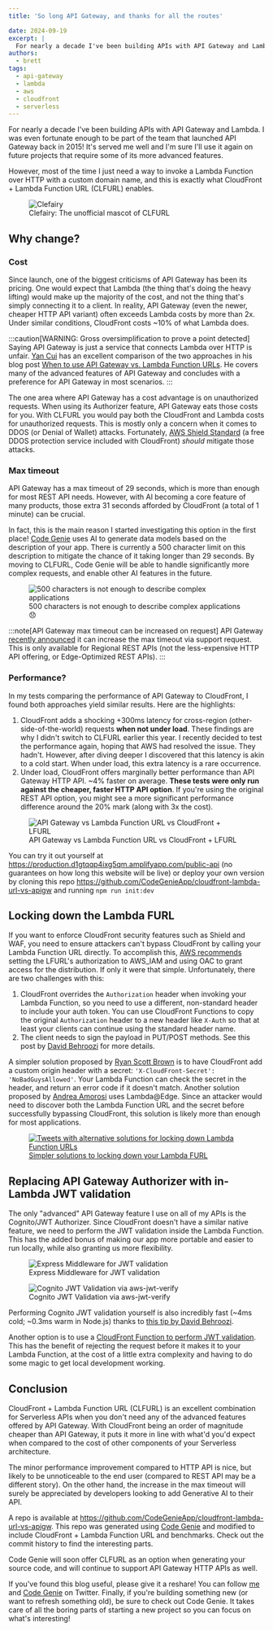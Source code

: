 ```yaml
---
title: 'So long API Gateway, and thanks for all the routes'

date: 2024-09-19
excerpt: | 
  For nearly a decade I've been building APIs with API Gateway and Lambda. However, most of the time I just need a way to invoke a Lambda Function over HTTP with a custom domain name, and this is exactly what CloudFront + Lambda Function URL (CLFURL) enables.
authors:
  - brett
tags:
  - api-gateway
  - lambda
  - aws
  - cloudfront
  - serverless
---
```


For nearly a decade I've been building APIs with API Gateway and Lambda. I was even fortunate enough to be part of the team that launched API Gateway back in 2015! It's served me well and I'm sure I'll use it again on future projects that require some of its more advanced features.

However, most of the time I just need a way to invoke a Lambda Function over HTTP with a custom domain name, and this is exactly what CloudFront + Lambda Function URL (CLFURL) enables.

<figure>
  <img src={clefairy.src} alt="Clefairy" loading="eager" style={{margin: 'auto', width: '480px', maxWidth: '100%'}} />
  <figcaption style={{ margin: 0, color: '#666', fontSize: '0.8rem', textAlign: 'center' }}>
    Clefairy: The unofficial mascot of CLFURL
  </figcaption>
</figure>

## Why change?

### Cost
Since launch, one of the biggest criticisms of API Gateway has been its pricing. One would expect that Lambda (the thing that's doing the heavy lifting) would make up the majority of the cost, and not the thing that's simply connecting it to a client. In reality, API Gateway (even the newer, cheaper HTTP API variant) often exceeds Lambda costs by more than 2x. Under similar conditions, CloudFront costs ~10% of what Lambda does.

:::caution[WARNING: Gross oversimplification to prove a point detected]
Saying API Gateway is just a service that connects Lambda over HTTP is unfair. <a href="https://x.com/theburningmonk" target="_blank" rel="noopener">Yan Cui</a> has an excellent comparison of the two approaches in his blog post <a href="https://theburningmonk.com/2024/03/when-to-use-api-gateway-vs-lambda-function-urls/" target="_blank" rel="noopener">When to use API Gateway vs. Lambda Function URLs</a>. He covers many of the advanced features of API Gateway and concludes with a preference for API Gateway in most scenarios.
:::

The one area where API Gateway has a cost advantage is on unauthorized requests. When using its Authorizer feature, API Gateway eats those costs for you. With CLFURL you would pay both the CloudFront and Lambda costs for unauthorized requests. This is mostly only a concern when it comes to DDOS (or Denial of Wallet) attacks. Fortunately, <a href="https://docs.aws.amazon.com/waf/latest/developerguide/ddos-event-mitigation-logic-continuous-inspection.html" target="_blank" rel="noopener">AWS Shield Standard</a> (a free DDOS protection service included with CloudFront) *should* mitigate those attacks.

### Max timeout

API Gateway has a max timeout of 29 seconds, which is more than enough for most REST API needs. However, with AI becoming a core feature of many products, those extra 31 seconds afforded by CloudFront (a total of 1 minute) can be crucial.

In fact, this is the main reason I started investigating this option in the first place! <a href="https://codegenie.codes" target="_blank" rel="noopener">Code Genie</a> uses AI to generate data models based on the description of your app. There is currently a 500 character limit on this description to mitigate the chance of it taking longer than 29 seconds. By moving to CLFURL, Code Genie will be able to handle significantly more complex requests, and enable other AI features in the future.

<figure>
  <Image src={codeGenieMaxDescription} alt="500 characters is not enough to describe complex applications" style={{margin: 'auto'}} />
  <figcaption style={{ margin: 0, color: '#666', fontSize: '0.8rem', textAlign: 'center' }}>
    500 characters is not enough to describe complex applications 😞
  </figcaption>
</figure>

:::note[API Gateway max timeout can be increased on request]
API Gateway <a href="https://aws.amazon.com/about-aws/whats-new/2024/06/amazon-api-gateway-integration-timeout-limit-29-seconds/" target="_blank" rel="noopener">recently announced</a> it can increase the max timeout via support request. This is only available for Regional REST APIs (not the less-expensive HTTP API offering, or Edge-Optimized REST APIs).
:::

### Performance?

In my tests comparing the performance of API Gateway to CloudFront, I found both approaches yield similar results. Here are the highlights:

1. CloudFront adds a shocking +300ms latency for cross-region (other-side-of-the-world) requests **when not under load**. These findings are why I didn't switch to CLFURL earlier this year. I recently decided to test the performance again, hoping that AWS had resolved the issue. They hadn't. However, after diving deeper I discovered that this latency is akin to a cold start. When under load, this extra latency is a rare occurrence.
2. Under load, CloudFront offers marginally better performance than API Gateway HTTP API. ~4% faster on average. **These tests were only run against the cheaper, faster HTTP API option**. If you're using the original REST API option, you might see a more significant performance difference around the 20% mark (along with 3x the cost).

<figure>
  <Image src={apigwLfurlClfurlPerformance} alt="API Gateway vs Lambda Function URL vs CloudFront + LFURL" style={{margin: 'auto'}} />
  <figcaption style={{ margin: 0, color: '#666', fontSize: '0.8rem', textAlign: 'center' }}>
    API Gateway vs Lambda Function URL vs CloudFront + LFURL
  </figcaption>
</figure>

You can try it out yourself at <a href="https://production.d1gtqqp4ixg5qm.amplifyapp.com/public-api" target="_blank" rel="noopener">https://production.d1gtqqp4ixg5qm.amplifyapp.com/public-api</a> (no guarantees on how long this website will be live) or deploy your own version by cloning this repo <a href="https://github.com/CodeGenieApp/cloudfront-lambda-url-vs-apigw" target="_blank" rel="noopener">https://github.com/CodeGenieApp/cloudfront-lambda-url-vs-apigw</a> and running `npm run init:dev`

## Locking down the Lambda FURL

If you want to enforce CloudFront security features such as Shield and WAF, you need to ensure attackers can't bypass CloudFront by calling your Lambda Function URL directly. To accomplish this, <a href="https://docs.aws.amazon.com/AmazonCloudFront/latest/DeveloperGuide/private-content-restricting-access-to-lambda.html" target="_blank" rel="noopener">AWS recommends</a> setting the LFURL's authorization to AWS_IAM and using OAC to grant access for the distribution. If only it were that simple. Unfortunately, there are two challenges  with this:

1. CloudFront overrides the `Authorization` header when invoking your Lambda Function, so you need to use a different, non-standard header to include your auth token. You can use CloudFront Functions to copy the original `Authorization` header to a new header like `X-Auth` so that at least your clients can continue using the standard header name.
2. The client needs to sign the payload in PUT/POST methods. See this post by <a href="https://speedrun.nobackspacecrew.com/blog/2024/05/22/using-cloudfront-as-a-lightweight-proxy.html#lambda-oac" target="_blank" rel="noopener">David Behroozi</a> for more details.

A simpler solution proposed by <a href="https://x.com/ryan_sb" target="_blank" rel="noopener">Ryan Scott Brown</a> is to have CloudFront add a custom origin header with a secret: `'X-CloudFront-Secret': 'NoBadGuysAllowed'`. Your Lambda Function can check the secret in the header, and return an error code if it doesn't match. Another solution proposed by <a href="https://x.com/dreamorosi" target="_blank" rel="noopener">Andrea Amorosi</a> uses Lambda@Edge. Since an attacker would need to discover both the Lambda Function URL and the secret before successfully bypassing CloudFront, this solution is likely more than enough for most applications.

<a href="https://x.com/ryan_sb/status/1835363459979960624" target="_blank" rel="noopener">
<figure>
  <Image src={lfurlWorkaroundTweets} alt="Tweets with alternative solutions for locking down Lambda Function URLs" style={{margin: 'auto'}} />
  <figcaption style={{ margin: 0, color: '#666', fontSize: '0.8rem', textAlign: 'center' }}>
    Simpler solutions to locking down your Lambda FURL
  </figcaption>
</figure>
  </a>

## Replacing API Gateway Authorizer with in-Lambda JWT validation

The only "advanced" API Gateway feature I use on all of my APIs is the Cognito/JWT Authorizer. Since CloudFront doesn't have a similar native feature, we need to perform the JWT validation inside the Lambda Function. This has the added bonus of making our app more portable and easier to run locally, while also granting us more flexibility.

<figure>
  <Image src={jwtExpressMiddleware} alt="Express Middleware for JWT validation" style={{margin: 'auto'}} />
  <figcaption style={{ margin: 0, color: '#666', fontSize: '0.8rem', textAlign: 'center' }}>
    Express Middleware for JWT validation
  </figcaption>
</figure>

<figure>
  <Image src={cognitoJwtVerifier} alt="Cognito JWT Validation via aws-jwt-verify" style={{margin: 'auto'}} />
  <figcaption style={{ margin: 0, color: '#666', fontSize: '0.8rem', textAlign: 'center' }}>
    Cognito JWT Validation via aws-jwt-verify
  </figcaption>
</figure>

Performing Cognito JWT validation yourself is also incredibly fast (~4ms cold; ~0.3ms warm in Node.js) thanks to <a href="https://x.com/AWSbrett/status/1779422735539847454" target="_blank" rel="noopener">this tip by David Behroozi</a>.

Another option is to use a <a href="https://docs.aws.amazon.com/AmazonCloudFront/latest/DeveloperGuide/example-function-validate-token.html" target="_blank" rel="noopener">CloudFront Function to perform JWT validation</a>. This has the benefit of rejecting the request before it makes it to your Lambda Function, at the cost of a little extra complexity and having to do some magic to get local development working.

## Conclusion

CloudFront + Lambda Function URL (CLFURL) is an excellent combination for Serverless APIs when you don't need any of the advanced features offered by API Gateway. With CloudFront being an order of magnitude cheaper than API Gateway, it puts it more in line with what'd you'd expect when compared to the cost of other components of your Serverless architecture.

The minor performance improvement compared to HTTP API is nice, but likely to be unnoticeable to the end user (compared to REST API may be a different story). On the other hand, the increase in the max timeout will surely be appreciated by developers looking to add Generative AI to their API.

A repo is available at <a href="https://github.com/CodeGenieApp/cloudfront-lambda-url-vs-apigw" target="_blank" rel="noopener">https://github.com/CodeGenieApp/cloudfront-lambda-url-vs-apigw</a>. This repo was generated using <a href="https://app.codegenie.codes/">Code Genie</a> and modified to include CloudFront + Lambda Function URL and benchmarks. Check out the commit history to find the interesting parts.

Code Genie will soon offer CLFURL as an option when generating your source code, and will continue to support API Gateway HTTP APIs as well.

If you've found this blog useful, please give it a reshare! You can follow <a href="https://x.com/AWSbrett" target="_blank" rel="noopener">me</a> and <a href="https://x.com/CodeGenieCodes/" target="_blank" rel="noopener">Code Genie</a> on Twitter. Finally, if you're building something new (or want to refresh something old), be sure to check out Code Genie. It takes care of all the boring parts of starting a new project so you can focus on what's interesting!